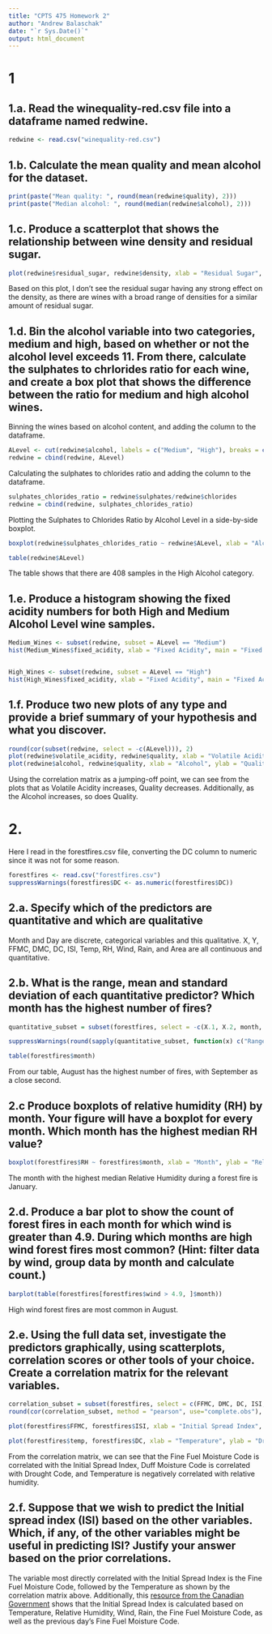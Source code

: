 ```yaml
---
title: "CPTS 475 Homework 2"
author: "Andrew Balaschak"
date: "`r Sys.Date()`"
output: html_document
---
```


# 1
## 1.a. Read the winequality-red.csv file into a dataframe named redwine.
```r
redwine <- read.csv("winequality-red.csv")
```

## 1.b. Calculate the mean quality and mean alcohol for the dataset.
```r
print(paste("Mean quality: ", round(mean(redwine$quality), 2)))
print(paste("Median alcohol: ", round(median(redwine$alcohol), 2)))
```
## 1.c. Produce a scatterplot that shows the relationship between wine density and residual sugar.
```r
plot(redwine$residual_sugar, redwine$density, xlab = "Residual Sugar", ylab = "Density", main = "Residual Sugar vs Density")
```

Based on this plot, I don't see the residual sugar having any strong effect on the density, as there are wines with a broad range of densities for a similar amount of residual sugar.

## 1.d. Bin the alcohol variable into two categories, medium and high, based on whether or not the alcohol level exceeds 11. From there, calculate the sulphates to chrlorides ratio for each wine, and create a box plot that shows the difference between the ratio for medium and high alcohol wines.
Binning the wines based on alcohol content, and adding the column to the dataframe.
```r
ALevel <- cut(redwine$alcohol, labels = c("Medium", "High"), breaks = c(0, 11, 100), include.lowest = TRUE)
redwine = cbind(redwine, ALevel)
```

Calculating the sulphates to chlorides ratio and adding the column to the dataframe.
```r
sulphates_chlorides_ratio = redwine$sulphates/redwine$chlorides
redwine = cbind(redwine, sulphates_chlorides_ratio)
```

Plotting the Sulphates to Chlorides Ratio by Alcohol Level in a side-by-side boxplot.
```r
boxplot(redwine$sulphates_chlorides_ratio ~ redwine$ALevel, xlab = "Alcohol Level", ylab = "Sulphates to Chrlorides Ratio", main = "Sulphates to Chlorides Ratio by Alcohol Level", varwidth = TRUE, notch = TRUE)
```

```r
table(redwine$ALevel)
```

The table shows that there are 408 samples in the High Alcohol category.

## 1.e. Produce a histogram showing the fixed acidity numbers  for both High and Medium Alcohol Level wine samples.
```r
Medium_Wines <- subset(redwine, subset = ALevel == "Medium")
hist(Medium_Wines$fixed_acidity, xlab = "Fixed Acidity", main = "Fixed Acidity in Medium Alcohol Wines")


High_Wines <- subset(redwine, subset = ALevel == "High")
hist(High_Wines$fixed_acidity, xlab = "Fixed Acidity", main = "Fixed Acidity in High Alcohol Wines")
```

## 1.f. Produce two new plots of any type and provide a brief summary of your hypothesis and what you discover.
```r
round(cor(subset(redwine, select = -c(ALevel))), 2)
plot(redwine$volatile_acidity, redwine$quality, xlab = "Volatile Acidity", ylab = "Quality", main = "Volatile Acidity vs Quality")
plot(redwine$alcohol, redwine$quality, xlab = "Alcohol", ylab = "Quality", main = "Alcohol vs Quality")
```

Using the correlation matrix as a jumping-off point, we can see from the plots that as Volatile Acidity increases, Quality decreases. Additionally, as the Alcohol increases, so does Quality.

# 2.
Here I read in the forestfires.csv file, converting the DC column to numeric since it was not for some reason.

```r
forestfires <- read.csv("forestfires.csv")
suppressWarnings(forestfires$DC <- as.numeric(forestfires$DC))
```

## 2.a. Specify which of the predictors are quantitative and which are qualitative
Month and Day are discrete, categorical variables and this qualitative. X, Y, FFMC, DMC, DC, ISI, Temp, RH, Wind, Rain, and Area are all continuous and quantitative.

## 2.b. What is the range, mean and standard deviation of each quantitative predictor? Which month has the highest number of fires?

```r
quantitative_subset = subset(forestfires, select = -c(X.1, X.2, month, day))

suppressWarnings(round(sapply(quantitative_subset, function(x) c("Range" = (max(x, na.rm = TRUE) - min(x, na.rm = TRUE)), "Mean" = mean(x, na.rm = TRUE), "Standard Deviation" = sd(x, na.rm = TRUE)))), 2)

table(forestfires$month)
```
From our table, August has the highest number of fires, with September as a close second.

## 2.c Produce boxplots of relative humidity (RH) by month. Your figure will have a boxplot for every month. Which month has the highest median RH value?

```r
boxplot(forestfires$RH ~ forestfires$month, xlab = "Month", ylab = "Relative Humidity", main = "Relative Humidity By Month", varwidth = TRUE)
```

The month with the highest median Relative Humidity during a forest fire is January.

## 2.d. Produce a bar plot to show the count of forest fires in each month for which wind is greater than 4.9. During which months are high wind forest fires most common? (Hint: filter data by wind, group data by month and calculate count.)

```r
barplot(table(forestfires[forestfires$wind > 4.9, ]$month))
```

High wind forest fires are most common in August.

## 2.e. Using the full data set, investigate the predictors graphically, using scatterplots, correlation scores or other tools of your choice. Create a correlation matrix for the relevant variables.
```r
correlation_subset = subset(forestfires, select = c(FFMC, DMC, DC, ISI, temp, RH, wind, rain, area))
round(cor(correlation_subset, method = "pearson", use="complete.obs"), 2)

plot(forestfires$FFMC, forestfires$ISI, xlab = "Initial Spread Index", ylab = "Fine Fuel Moisture Code", main = "Initial Spread Index vs Fine Fuel Moisture Code")

plot(forestfires$temp, forestfires$DC, xlab = "Temperature", ylab = "Drought Code", main = "Temperature vs Drought Code")
```

From the correlation matrix, we can see that the Fine Fuel Moisture Code is correlated with the Initial Spread Index, Duff Moisture Code is correlated with Drought Code, and Temperature is negatively correlated with relative humidity. 


## 2.f. Suppose that we wish to predict the Initial spread index (ISI) based on the other variables. Which, if any, of the other variables might be useful in predicting ISI? Justify your answer based on the prior correlations.
The variable most directly correlated with the Initial Spread Index is the Fine Fuel Moisture Code, followed by the Temperature as shown by the correlation matrix above.
Additionally, this [resource from the Canadian Government](https://www.nwcg.gov/publications/pms437/cffdrs/fire-weather-index-system) shows that the Initial Spread Index is calculated based on Temperature, Relative Humidity, Wind, Rain, the Fine Fuel Moisture Code, as well as the previous day's Fine Fuel Moisture Code.